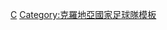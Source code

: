 {{National squad
 | name      = 2008年欧洲足球锦标赛克罗地亚参赛名单
 | bg          = white
 | fg          = #171796
 | bordercolor = red
 | country   = 克罗地亚
 | flag      = Croatia
 | comp link = 2008年欧洲足球锦标赛
 | comp      = 2008年-{zh-hans:欧洲足球锦标赛;zh-hk:歐洲國家盃;zh-tw:歐洲足球錦標賽;}-
 | p1        = [[斯蒂佩·普莱蒂科萨|-{zh-hans:普莱蒂科萨;zh-hk:柏迪高沙;zh-tw:普萊蒂科薩;}-]]
 | p2        = [[达里奥·西米奇|-{zh-hans:西米奇;zh-hk:史米;zh-tw:希米奇;}-]]
 | p3        = [[约瑟普·希穆尼奇|-{zh-hans:希穆尼奇;zh-hk:施蒙歷;zh-tw:希穆尼奇;}-]]
 | p4        = [[罗伯特·科瓦奇|-{zh-hans:罗伯特·科瓦奇;zh-hk:羅拔·高華;zh-tw:羅伯特·科瓦奇;}-]]
 | p5        = [[韦德兰·乔尔卢卡|-{zh-hans:乔尔卢卡;zh-hk:哥路卡;zh-tw:喬爾盧卡;}-]]
 | p6        = [[赫尔沃耶·韦伊奇|-{zh-hans:韦伊奇;zh-hk:維積;zh-tw:韋伊奇;}-]]
 | p7        = [[伊万·拉基蒂奇|-{zh-hans:拉基蒂奇;zh-hk:拉傑迪;zh-tw:拉基蒂奇;}-]]
 | p8        = [[奧格寧·武科耶維奇|-{zh-hans:武科耶维奇;zh-hk:胡高積域;zh-tw:武科耶維奇;}-]]
 | p9        = [[尼古拉·卡利尼奇|-{zh-hans:卡利尼奇;zh-hk:卡連歷;zh-tw:卡利尼奇;}-]]
 | p10       = [[尼科·科瓦奇|-{zh-hans:尼科·科瓦奇;zh-hk:尼高·高華;zh-tw:尼科·科瓦奇;}-]] 
 | p11       = [[达里奥·斯尔纳|-{zh-hans:斯尔纳;zh-hk:施拿;zh-tw:斯爾納;}-]]
 | p12       = [[马里奥·加利诺维奇|-{zh-hans:加利诺维奇;zh-hk:加連奴域;zh-tw:加利諾維奇;}-]]
 | p13       = [[尼古拉·波克里瓦奇|-{zh-hans:波克里瓦奇;zh-hk:普基域;zh-tw:波克里瓦奇;}-]]
 | p14       = [[卢卡·莫德里奇|-{zh-hans:莫德里奇;zh-hk:莫迪歷;zh-mo:摩特歷;zh-tw:莫德里奇;}-]]
 | p15       = [[达里奥·涅泽维奇|-{zh-hans:涅泽维奇;zh-hk:基斯域;zh-tw:涅熱維奇;}-]]
 | p16       = [[耶尔科·莱科|-{zh-hans:莱科;zh-hk:歷高;zh-tw:萊科;}-]]
 | p17       = [[伊万·克拉什尼奇|-{zh-hans:克拉什尼奇;zh-hk:卡斯歷;zh-tw:克拉什尼奇;}-]]
 | p18       = [[伊维卡·奥利奇|-{zh-hans:奥利奇;zh-hk:奧歷;zh-tw:奧利奇;}-]]
 | p19       = [[尼高·卡蘭積卡|-{zh-hans:克兰尼察;zh-hk:卡蘭積卡;zh-tw:尼科·克蘭尼察;}-]]
 | p20       = [[伊戈尔·布丹|-{zh-hans:布丹;zh-hk:保丹;zh-tw:布丹;}-]]
 | p21       = [[姆拉登·佩特里奇|-{zh-hans:佩特里奇;zh-hk:柏歷;zh-tw:佩特里奇;}-]]
 | p22       = [[达尼耶尔·普拉尼奇|-{zh-hans:普拉尼奇;zh-hk:柏拉積;zh-tw:普拉尼奇;}-]]
 | p23       = [[韦德兰·鲁涅|-{zh-hans:鲁涅;zh-hk:雲積;zh-tw:魯涅;}-]]
 | coach     = [[斯拉文·比利奇|-{zh-hans:比利奇;zh-hk:比歷;zh-tw:比利奇;}-]]
}}<noinclude>
[[Category:2008年歐洲足球錦標賽參賽名單模板|C]]
[[Category:克羅地亞國家足球隊模板]]
</noinclude>